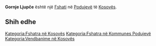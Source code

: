 {{Fshat në Kosovës
 | Emri                = Gornje Ljupče
 | EmriAlt                = Gorne LJupche,Gornje Ljupce,Gornje Ljupče,Gurishta,Gurishte,Gurishtë,Lupc i Eperm,Lupci i Eperm,Lupç i Epërm,Lupçi i Epërm,Горње Љупче
 | Emri (Rasa dhanore) = 
 | Figura              = 
 | Shteti              = Kosovës
 | Komuna              = Podujevë
 | Kodi postar         = 
 | Sipërfaqja          = 

 | Popullsia           = 

 | Regj. i popullsisë  = 
 | Dend. e popullsisë  = 
 | Faqja zyrtare       = 
 <!--- Koordinatat ----> 
 | Gjerësia            = 42.85417
 | Gjatësia            = 21.09444
 | Lartësia            = 
}}
'''Gornje Ljupče''' është një [[Fshati]] në [[Podujevë]] të [[Kosovës]].

<!-- == Gjeografia == -->
<!-- == Historia == -->
<!-- == Demografia == -->
== Shih edhe ==
{{Komuna Podujevë}}
{{Kosovo-Administrata-Cung}}

[[Kategoria:Fshatra në Kosovës]]
[[Kategoria:Fshatra në Kommunes Podujevë]]
[[Kategoria:Vendbanime në Kosovës]]